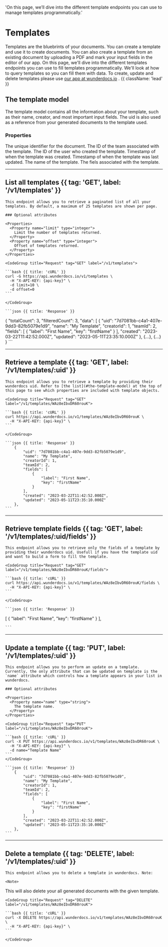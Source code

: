   'On this page, we’ll dive into the different template endpoints you can use to manage templates programmatically.'

# Templates

Templates are the bluebrints of your documents. You can create a template and use it to create documents. You can also create a template from an existing document by uploading a PDF and mark your input fields in the editor of our app.
On this page, we'll dive into the different templates endpoints you can use to fill templates programmatically. We'll look at how to query templates so you can fill them with data. To create, update and delete templates please use [our app at wunderdocs.io](https://app.wunderdocs.io/) . {{ className: 'lead' }}

## The template model

The template model contains all the information about your template, such as their name, creator, and most important input fields. The uid is also used as a reference from your generated documents to the template used.

### Properties

<Properties>
  <Property name="uid" type="string">
    The unique identifier for the document.
  </Property>
  <Property name="teamId" type="number">
    The ID of the team associated with the template.
  </Property>
  <Property name="creatorId" type="number">
    The ID of the user who created the template.
  </Property>
  <Property name="created" type="timestamp">
    Timestamp of when the template was created.
  </Property>
  <Property name="updated" type="timestamp">
    Timestamp of when the template was last updated.
  </Property>
  <Property name="name" type="string">
    The name of the template.
  </Property>
  <Property name="fields" type="object">
    The fiels associated with the template.
  </Property>

</Properties>

---

## List all templates {{ tag: 'GET', label: '/v1/templates' }}

<Row>
  <Col>

    This endpoint allows you to retrieve a paginated list of all your templates. By default, a maximum of 25 templates are shown per page.

    ### Optional attributes

    <Properties>
      <Property name="limit" type="integer">
        Limit the number of templates returned.
      </Property>
      <Property name="offset" type="integer">
        Offset of templates returned.
      </Property>
    </Properties>

  </Col>
  <Col sticky>

    <CodeGroup title="Request" tag="GET" label="/v1/templates">

    ```bash {{ title: 'cURL' }}
    curl -G https://api.wunderdocs.io/v1/templates \
      -H "X-API-KEY: {api-key}" \
      -d limit=10 \
      -d offset=0 
    ```

    </CodeGroup>

    ```json {{ title: 'Response' }}
{
	"totalCount": 3,
	"filteredCount": 3,
	"data": [
		{
			"uid": "7d7081bb-c4a1-407e-9dd3-82fb5079e1d9",
			"name": "My Template",
			"creatorId": 1,
			"teamId": 2,
			"fields": [
				{
					"label": "First Name",
					"key": "firstName"
				}
			],
			"created": "2023-03-22T11:42:52.000Z",
			"updated": "2023-05-11T23:35:10.000Z"
		},
    {...},
    {...}
}
    ```

  </Col>
</Row>

---

## Retrieve a template {{ tag: 'GET', label: '/v1/templates/:uid' }}

<Row>
  <Col>

    This endpoint allows you to retrieve a template by providing their wunderdocs uid. Refer to [the list](#the-template-model) at the top of this page to see which properties are included with template objects.

  </Col>
  <Col sticky>

    <CodeGroup title="Request" tag="GET" label="/v1/templates/WAz8eIbvDR60rouK">

    ```bash {{ title: 'cURL' }}
    curl https://api.wunderdocs.io/v1/templates/WAz8eIbvDR60rouK \
      -H "X-API-KEY: {api-key}" \
    ```

    </CodeGroup>

    ```json {{ title: 'Response' }}
		{
			"uid": "7d7081bb-c4a1-407e-9dd3-82fb5079e1d9",
			"name": "My Template",
			"creatorId": 1,
			"teamId": 2,
			"fields": [
				{
					"label": "First Name",
					"key": "firstName"
				}
			],
			"created": "2023-03-22T11:42:52.000Z",
			"updated": "2023-05-11T23:35:10.000Z"
		},
    ```

  </Col>
</Row>

---


## Retrieve template fields {{ tag: 'GET', label: '/v1/templates/:uid/fields' }}

<Row>
  <Col>

    This endpoint allows you to retrieve only the fields of a template by providing their wunderdocs uid. Usefull if you have the template uid and want to build a form to fill the template.

  </Col>
  <Col sticky>

    <CodeGroup title="Request" tag="GET" label="/v1/templates/WAz8eIbvDR60rouK/fields">

    ```bash {{ title: 'cURL' }}
    curl https://api.wunderdocs.io/v1/templates/WAz8eIbvDR60rouK/fields \
      -H "X-API-KEY: {api-key}" \
    ```

    </CodeGroup>

    ```json {{ title: 'Response' }}
[
				{
					"label": "First Name",
					"key": "firstName"
				}
			],
			
    ```

  </Col>
</Row>

---

## Update a template {{ tag: 'PUT', label: '/v1/templates/:uid' }}

<Row>
  <Col>

    This endpoint allows you to perform an update on a template. Currently, the only attribute that can be updated on template is the `name` attribute which controls how a template appears in your list in wunderdocs.

    ### Optional attributes

    <Properties>
      <Property name="name" type="string">
        The template name.
      </Property>
    </Properties>

  </Col>
  <Col sticky>

    <CodeGroup title="Request" tag="PUT" label="/v1/templates/WAz8eIbvDR60rouK">

    ```bash {{ title: 'cURL' }}
    curl -X PUT https://api.wunderdocs.io/v1/templates/WAz8eIbvDR60rouK \
      -H "X-API-KEY: {api-key}" \
      -d name="Template Name"
    ```
    </CodeGroup>

    ```json {{ title: 'Response' }}
		{
			"uid": "7d7081bb-c4a1-407e-9dd3-82fb5079e1d9",
			"name": "My Template",
			"creatorId": 1,
			"teamId": 2,
			"fields": [
				{
					"label": "First Name",
					"key": "firstName"
				}
			],
			"created": "2023-03-22T11:42:52.000Z",
			"updated": "2023-05-11T23:35:10.000Z"
		},
    ```

  </Col>
</Row>

---

## Delete a template {{ tag: 'DELETE', label: '/v1/templates/:uid' }}

<Row>
  <Col>

    This endpoint allows you to delete a template in wunderdocs. Note: 

    <Note>
This will also delete your all generated documents with the given template.
</Note>

  </Col>
  <Col sticky>

    <CodeGroup title="Request" tag="DELETE" label="/v1/templates/WAz8eIbvDR60rouK">

    ```bash {{ title: 'cURL' }}
    curl -X DELETE https://api.wunderdocs.io/v1/templates/WAz8eIbvDR60rouK \
      -H "X-API-KEY: {api-key}" \
    ```

    </CodeGroup>

  </Col>
</Row>
